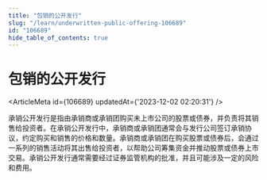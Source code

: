```yaml
---
title: "包销的公开发行"
slug: "/learn/underwritten-public-offering-106689"
id: "106689"
hide_table_of_contents: true
---
```



# 包销的公开发行

<ArticleMeta id={106689} updatedAt={'2023-12-02 02:20:31'} />
<div className='border-solid border-b border-t-0 my-4 border-[var(--ifm-color-gray-300)]' />

承销公开发行是指由承销商或承销团购买未上市公司的股票或债券，并负责将其销售给投资者。在承销公开发行中，承销商或承销团通常会与发行公司签订承销协议，约定购买和销售的价格和数量。承销商或承销团在购买股票或债券后，会通过一系列的销售活动将其出售给投资者，以帮助公司筹集资金并推动股票或债券上市交易。承销公开发行通常需要经过证券监管机构的批准，并且可能涉及一定的风险和费用。
